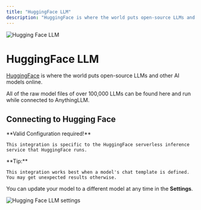 ```yaml
---
title: "HuggingFace LLM"
description: "HuggingFace is where the world puts open-source LLMs and other AI models online."
---
```



<Image
  src="/images/anythingllm-setup/llm-configuration/cloud/hugging-face/thumbnail.png" 
  height={1080} 
  width={1920} 
  quality={100}
  alt="Hugging Face LLM"
/>


# HuggingFace LLM

[HuggingFace](https://huggingface.co) is where the world puts open-source LLMs and other AI models online. 

All of the raw model files of over 100,000 LLMs can be found here and run while connected to AnythingLLM.


## Connecting to Hugging Face

<Callout type="info" emoji="️💡">
  **Valid Configuration required!**

    This integration is specific to the HuggingFace serverless inference service that HuggingFace runs.
</Callout>

<Callout type="info" emoji="️💡">
  **Tip:**

    This integration works best when a model's chat template is defined. You may get unexpected results otherwise.
</Callout>

You can update your model to a different model at any time in the **Settings**.

<Image
  src="/images/anythingllm-setup/llm-configuration/cloud/hugging-face/hugging-face-llm.png" 
  height={1080} 
  width={1920} 
  quality={100}
  alt="Hugging Face LLM settings"
/>
